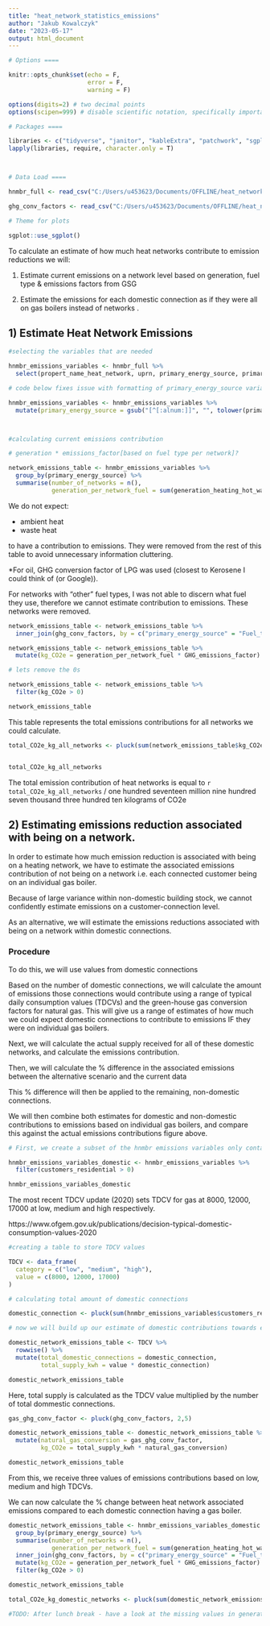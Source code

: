 ```yaml
---
title: "heat_network_statistics_emissions"
author: "Jakub Kowalczyk"
date: "2023-05-17"
output: html_document
---
```


```r
# Options ==== 

knitr::opts_chunk$set(echo = F, 
                      error = F, 
                      warning = F)

options(digits=2) # two decimal points 
options(scipen=999) # disable scientific notation, specifically important for unique property reference numbers (UPRNs)

# Packages ==== 

libraries <- c("tidyverse", "janitor", "kableExtra", "patchwork", "sgplot")
lapply(libraries, require, character.only = T)



# Data Load ====

hnmbr_full <- read_csv("C:/Users/u453623/Documents/OFFLINE/heat_network_statistics/data/HNMBR_2018-2022_CLEANED.csv")

ghg_conv_factors <- read_csv("C:/Users/u453623/Documents/OFFLINE/heat_network_statistics/data/ghg_conv_factors.csv")

# Theme for plots

sgplot::use_sgplot()
```

To calculate an estimate of how much heat networks contribute to emission reductions we will: 

1) Estimate current emissions on a network level based on generation, fuel type & emissions factors from GSG 

2) Estimate the emissions for each domestic connection as if they were all on gas boilers instead of networks .

## 1) Estimate Heat Network Emissions 

```r

#selecting the variables that are needed 

hnmbr_emissions_variables <- hnmbr_full %>% 
  select(propert_name_heat_network, uprn, primary_energy_source, primary_tech_type, generation_heating_hot_water, customers_residential, total_customers, heat_network_customers)

# code below fixes issue with formatting of primary_energy_source variable

hnmbr_emissions_variables <- hnmbr_emissions_variables %>% 
  mutate(primary_energy_source = gsub("[^[:alnum:]]", "", tolower(primary_energy_source)))




```


```r

#calculating current emissions contribution 

# generation * emissions_factor[based on fuel type per network]? 

network_emissions_table <- hnmbr_emissions_variables %>% 
  group_by(primary_energy_source) %>% 
  summarise(number_of_networks = n(), 
            generation_per_network_fuel = sum(generation_heating_hot_water, na.rm = T))

```

We do not expect: 

- ambient heat 
- waste heat 

to have a contribution to emissions. They were removed from the rest of this table to avoid unnecessary information cluttering. 

*For oil, GHG conversion factor of LPG was used (closest to Kerosene I could think of (or Google)). 

For networks with "other" fuel types, I was not able to discern what fuel they use, therefore we cannot estimate contribution to emissions. These networks were removed. 

```r
network_emissions_table <- network_emissions_table %>% 
  inner_join(ghg_conv_factors, by = c("primary_energy_source" = "Fuel_type")) 

network_emissions_table <- network_emissions_table %>% 
  mutate(kg_CO2e = generation_per_network_fuel * GHG_emissions_factor)

# lets remove the 0s

network_emissions_table <- network_emissions_table %>% 
  filter(kg_CO2e > 0)

network_emissions_table
```

This table represents the total emissions contributions for all networks we could calculate. 


```r

total_CO2e_kg_all_networks <- pluck(sum(network_emissions_table$kg_CO2e))


total_CO2e_kg_all_networks

```

The total emission contribution of heat networks is equal to `r total_CO2e_kg_all_networks` / one hundred seventeen million nine hundred seven thousand three hundred ten kilograms of CO2e

## 2) Estimating emissions reduction associated with being on a network. 

In order to estimate how much emission reduction is associated with being on a heating network, we have to estimate the associated emissions contribution of not being on a network i.e. each connected customer being on an individual gas boiler. 

Because of large variance within non-domestic building stock, we cannot confidently estimate emissions on a customer-connection level. 

As an alternative, we will estimate the emissions reductions associated with being on a network within domestic connections.

### Procedure

To do this, we will use values from domestic connections 

Based on the number of domestic connections, we will calculate the amount of emissions those connections would contribute using a range of typical daily consumption values (TDCVs) and the green-house gas conversion factors for natural gas. This will give us a range of estimates of how much we could expect domestic connections to contribute to emissions IF they were on individual gas boilers. 

Next, we will calculate the actual supply received for all of these domestic networks, and calculate the emissions contribution. 

Then, we will calculate the % difference in the associated emissions between the alternative scenario and the current data

This % difference will then be applied to the remaining, non-domestic connections. 

We will then combine both estimates for domestic and non-domestic contributions to emissions based on individual gas boilers, and compare this against the actual emissions contributions figure above. 

```r
# First, we create a subset of the hnmbr emissions variables only containing domestic connections 

hnmbr_emissions_variables_domestic <- hnmbr_emissions_variables %>% 
  filter(customers_residential > 0)

hnmbr_emissions_variables_domestic

```

The most recent TDCV update (2020) sets TDCV for gas at 8000, 12000, 17000 at low, medium and high respectively.

https://www.ofgem.gov.uk/publications/decision-typical-domestic-consumption-values-2020

```r

#creating a table to store TDCV values

TDCV <- data_frame(
  category = c("low", "medium", "high"), 
  value = c(8000, 12000, 17000)
)

```

```r

# calculating total amount of domestic connections 

domestic_connection <- pluck(sum(hnmbr_emissions_variables$customers_residential))

```

```r

# now we will build up our estimate of domestic contributions towards emissions 

domestic_network_emissions_table <- TDCV %>% 
  rowwise() %>% 
  mutate(total_domestic_connections = domestic_connection,
         total_supply_kwh = value * domestic_connection) 

domestic_network_emissions_table
```

Here, total supply is calculated as the TDCV value multiplied by the number of total dommestic connections. 

```r

gas_ghg_conv_factor <- pluck(ghg_conv_factors, 2,5)

domestic_network_emissions_table <- domestic_network_emissions_table %>% 
  mutate(natural_gas_conversion = gas_ghg_conv_factor, 
         kg_CO2e = total_supply_kwh * natural_gas_conversion)

domestic_network_emissions_table

```

From this, we receive three values of emissions contributions based on low, medium and high TDCVs. 

We can now calculate the % change between heat network associated emissions compared to each domestic connection having a gas boiler. 

```r

domestic_network_emissions_table <- hnmbr_emissions_variables_domestic %>% 
  group_by(primary_energy_source) %>% 
  summarise(number_of_networks = n(), 
            generation_per_network_fuel = sum(generation_heating_hot_water, na.rm = T)) %>% 
  inner_join(ghg_conv_factors, by = c("primary_energy_source" = "Fuel_type")) %>% 
  mutate(kg_CO2e = generation_per_network_fuel * GHG_emissions_factor) %>% 
  filter(kg_CO2e > 0)

domestic_network_emissions_table

total_CO2e_kg_domestic_networks <- pluck(sum(domestic_network_emissions_table$kg_CO2e))

```
```r
#TODO: After lunch break - have a look at the missing values in generation and consider how much that is affecting the networks. Although more generation values would be driving this even higher. 
```

